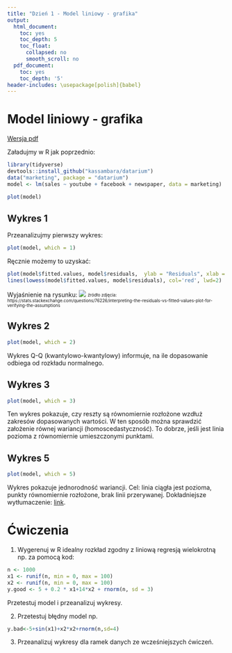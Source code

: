 ```yaml
---
title: "Dzień 1 - Model liniowy - grafika"
output:
  html_document:
    toc: yes
    toc_depth: 5
    toc_float:
      collapsed: no
      smooth_scroll: no
  pdf_document:
    toc: yes
    toc_depth: '5'
header-includes: \usepackage[polish]{babel}
---
```

<style type="text/css">
.title {
  display: none;
}

.table {
    width:70%;
}

#getting-started img {
  margin-right: 10px;
}

</style>



# Model liniowy - grafika

[Wersja pdf](modelliniowygrafika.pdf) 

Załadujmy w R jak poprzednio:

```r
library(tidyverse)
devtools::install_github("kassambara/datarium")
data("marketing", package = "datarium")
model <- lm(sales ~ youtube + facebook + newspaper, data = marketing)
```
```r

plot(model)
```

## Wykres 1

Przeanalizujmy pierwszy wykres:

```r
plot(model, which = 1)
```

Ręcznie możemy to uzyskać:
```r
plot(model$fitted.values, model$residuals,  ylab = "Residuals", xlab = "Fitted values", )
lines(lowess(model$fitted.values, model$residuals), col='red', lwd=2)
```

Wyjaśnienie na rysunku:
![](g1.png)
<sub><sup>źródło zdjęcia: https://stats.stackexchange.com/questions/76226/interpreting-the-residuals-vs-fitted-values-plot-for-verifying-the-assumptions</sub>

## Wykres 2

```r
plot(model, which = 2)
```

Wykres Q-Q (kwantylowo-kwantylowy) informuje, na ile dopasowanie odbiega od rozkładu normalnego.

## Wykres 3

```r
plot(model, which = 3)
```

Ten wykres pokazuje, czy reszty są równomiernie rozłożone wzdłuż zakresów dopasowanych wartości. W ten sposób można sprawdzić założenie równej wariancji (homoscedastyczność). To dobrze, jeśli jest linia pozioma z równomiernie umieszczonymi punktami.

## Wykres 5

```r
plot(model, which = 5)
```

Wykres pokazuje jednorodność wariancji. Cel: linia ciągła jest pozioma, punkty równomiernie rozłożone, brak linii przerywanej. Dokładniejsze wytłumaczenie: [link](http://prac.im.pwr.wroc.pl/~sobczyk/dydaktyka/diagnostyka_regresji.pdf).

# Ćwiczenia

1. Wygerenuj w R idealny rozkład zgodny z liniową regresją wielokrotną np. za pomocą kod:

```r
n <- 1000      
x1 <- runif(n, min = 0, max = 100)
x2 <- runif(n, min = 0, max = 100)
y.good <- 5 + 0.2 * x1+14*x2 + rnorm(n, sd = 3)
```

Przetestuj model i przeanalizuj wykresy.

2. Przetestuj błędny model np.
```r
y.bad<-5+sin(x1)+x2*x2+rnorm(n,sd=4)
```

3. Przeanalizuj wykresy dla ramek danych ze wcześniejszych ćwiczeń.
</div>

